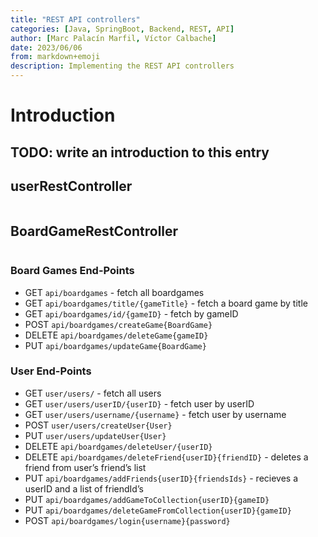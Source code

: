 ```yaml
---
title: "REST API controllers"
categories: [Java, SpringBoot, Backend, REST, API]
author: [Marc Palacín Marfil, Víctor Calbache]
date: 2023/06/06
from: markdown+emoji
description: Implementing the REST API controllers
---
```


# Introduction

:::{.callout-warning}
## TODO: write an introduction to this entry
:::

## userRestController

```.java
```

## BoardGameRestController

```.java
```

### Board Games End-Points

* GET `api/boardgames` - fetch all boardgames
* GET `api/boardgames/title/{gameTitle}` - fetch a board game by title
* GET `api/boardgames/id/{gameID}` - fetch by gameID
* POST `api/boardgames/createGame{BoardGame}`
* DELETE `api/boardgames/deleteGame{gameID}`
* PUT `api/boardgames/updateGame{BoardGame}`

### User  End-Points

* GET `user/users/` - fetch all users
* GET `user/users/userID/{userID}` - fetch user by userID
* GET `user/users/username/{username}` - fetch user by username
* POST `user/users/createUser{User}`
* PUT `user/users/updateUser{User}`
* DELETE `api/boardgames/deleteUser/{userID}`
* DELETE `api/boardgames/deleteFriend{userID}{friendID}` - deletes a friend from user's friend's list
* PUT `api/boardgames/addFriends{userID}{friendsIds}` - recieves a userID and a list of friendId's
* PUT `api/boardgames/addGameToCollection{userID}{gameID}`
* PUT `api/boardgames/deleteGameFromCollection{userID}{gameID}`
* POST `api/boardgames/login{username}{password}` 